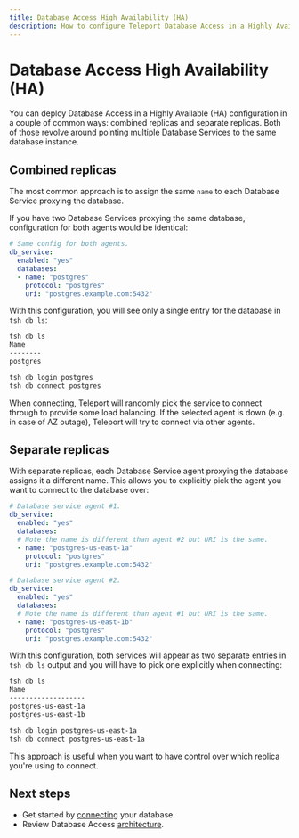 ```yaml
---
title: Database Access High Availability (HA)
description: How to configure Teleport Database Access in a Highly Available (HA) configuration.
---
```


# Database Access High Availability (HA)

You can deploy Database Access in a Highly Available (HA) configuration in a
couple of common ways: combined replicas and separate replicas. Both of those
revolve around pointing multiple Database Services to the same database
instance.

## Combined replicas

The most common approach is to assign the same `name` to each Database Service
proxying the database.

If you have two Database Services proxying the same database, configuration for
both agents would be identical:

```yaml
# Same config for both agents.
db_service:
  enabled: "yes"
  databases:
  - name: "postgres"
    protocol: "postgres"
    uri: "postgres.example.com:5432"
```

With this configuration, you will see only a single entry for the database in
`tsh db ls`:

```bash
tsh db ls
Name
--------
postgres

tsh db login postgres
tsh db connect postgres
```

When connecting, Teleport will randomly pick the service to connect through to
provide some load balancing. If the selected agent is down (e.g. in case of AZ
outage), Teleport will try to connect via other agents.

## Separate replicas

With separate replicas, each Database Service agent proxying the database
assigns it a different name. This allows you to explicitly pick the agent
you want to connect to the database over:

```yaml
# Database service agent #1.
db_service:
  enabled: "yes"
  databases:
  # Note the name is different than agent #2 but URI is the same.
  - name: "postgres-us-east-1a"
    protocol: "postgres"
    uri: "postgres.example.com:5432"
```

```yaml
# Database service agent #2.
db_service:
  enabled: "yes"
  databases:
  # Note the name is different than agent #1 but URI is the same.
  - name: "postgres-us-east-1b"
    protocol: "postgres"
    uri: "postgres.example.com:5432"
```

With this configuration, both services will appear as two separate entries in
`tsh db ls` output and you will have to pick one explicitly when connecting:

```bash
tsh db ls
Name
-------------------
postgres-us-east-1a
postgres-us-east-1b

tsh db login postgres-us-east-1a
tsh db connect postgres-us-east-1a
```

This approach is useful when you want to have control over which replica
you're using to connect.

## Next steps

- Get started by [connecting](../guides.mdx) your database.
- Review Database Access [architecture](../architecture.mdx).
